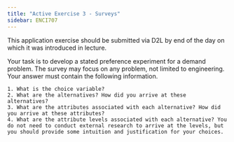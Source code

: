 ```yaml
---
title: "Active Exercise 3 - Surveys"
sidebar: ENCI707
---
```


::: callout-important
This application exercise should be submitted via D2L by end of the day on which it was introduced in lecture.
:::

Your task is to develop a stated preference experiment for a demand problem. The survey may focus on any problem, not limited to engineering. Your answer must contain the following information.

    1. What is the choice variable?
    2. What are the alternatives? How did you arrive at these alternatives?
    3. What are the attributes associated with each alternative? How did you arrive at these attributes?
    4. What are the attribute levels associated with each alternative? You do not need to conduct external research to arrive at the levels, but you should provide some intuition and justification for your choices.
